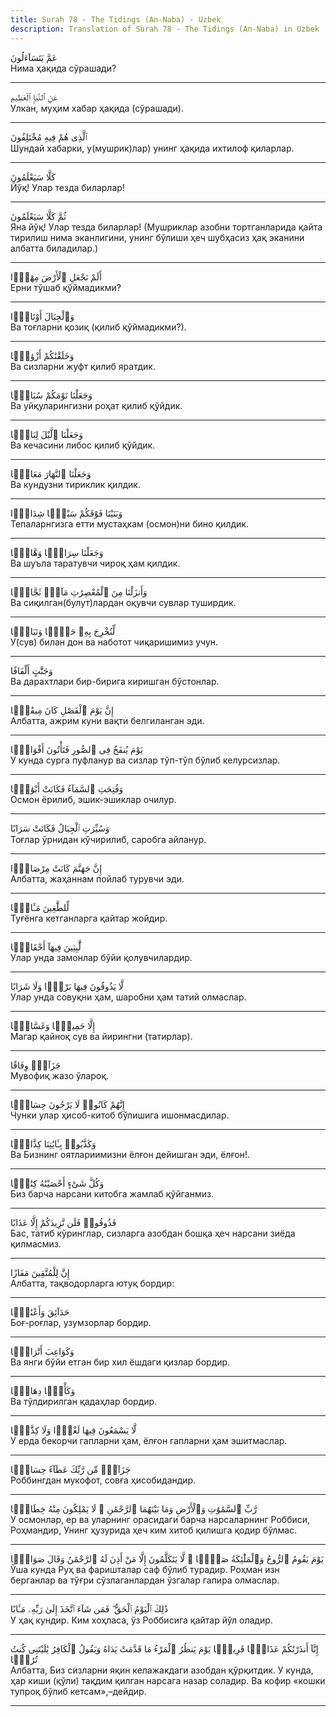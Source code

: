 ```yaml
---
title: Surah 78 - The Tidings (An-Naba) - Uzbek
description: Translation of Surah 78 - The Tidings (An-Naba) in Uzbek
---
```





<Aside type="quran" title="1">
عَمَّ يَتَسَآءَلُونَ
</Aside>

<Aside type="reference" title="1">
Нима ҳақида сўрашади?
</Aside>

---

<Aside type="quran" title="2">
عَنِ ٱلنَّبَإِ ٱلْعَظِيمِ
</Aside>

<Aside type="reference" title="2">
Улкан, муҳим хабар ҳақида (сўрашади).
</Aside>

---

<Aside type="quran" title="3">
ٱلَّذِى هُمْ فِيهِ مُخْتَلِفُونَ
</Aside>

<Aside type="reference" title="3">
Шундай хабарки, у(мушрик)лар) унинг ҳақида ихтилоф қиларлар.
</Aside>

---

<Aside type="quran" title="4">
كَلَّا سَيَعْلَمُونَ
</Aside>

<Aside type="reference" title="4">
Йўқ! Улар тезда биларлар!
</Aside>

---

<Aside type="quran" title="5">
ثُمَّ كَلَّا سَيَعْلَمُونَ
</Aside>

<Aside type="reference" title="5">
Яна йўқ! Улар тезда биларлар! (Мушриклар азобни тортганларида қайта тирилиш нима эканлигини, унинг бўлиши ҳеч шубҳасиз ҳақ эканини албатта биладилар.)
</Aside>

---

<Aside type="quran" title="6">
أَلَمْ نَجْعَلِ ٱلْأَرْضَ مِهَٰدًۭا
</Aside>

<Aside type="reference" title="6">
Ерни тўшаб қўймадикми?
</Aside>

---

<Aside type="quran" title="7">
وَٱلْجِبَالَ أَوْتَادًۭا
</Aside>

<Aside type="reference" title="7">
Ва тоғларни қозиқ (қилиб қўймадикми?).
</Aside>

---

<Aside type="quran" title="8">
وَخَلَقْنَٰكُمْ أَزْوَٰجًۭا
</Aside>

<Aside type="reference" title="8">
Ва сизларни жуфт қилиб яратдик.
</Aside>

---

<Aside type="quran" title="9">
وَجَعَلْنَا نَوْمَكُمْ سُبَاتًۭا
</Aside>

<Aside type="reference" title="9">
Ва уйқуларингизни роҳат қилиб қўйдик.
</Aside>

---

<Aside type="quran" title="10">
وَجَعَلْنَا ٱلَّيْلَ لِبَاسًۭا
</Aside>

<Aside type="reference" title="10">
Ва кечасини либос қилиб қўйдик.
</Aside>

---

<Aside type="quran" title="11">
وَجَعَلْنَا ٱلنَّهَارَ مَعَاشًۭا
</Aside>

<Aside type="reference" title="11">
Ва кундузни тириклик қилдик.
</Aside>

---

<Aside type="quran" title="12">
وَبَنَيْنَا فَوْقَكُمْ سَبْعًۭا شِدَادًۭا
</Aside>

<Aside type="reference" title="12">
Тепаларнгизга етти мустаҳкам (осмон)ни бино қилдик.
</Aside>

---

<Aside type="quran" title="13">
وَجَعَلْنَا سِرَاجًۭا وَهَّاجًۭا
</Aside>

<Aside type="reference" title="13">
Ва шуъла таратувчи чироқ ҳам қилдик.
</Aside>

---

<Aside type="quran" title="14">
وَأَنزَلْنَا مِنَ ٱلْمُعْصِرَٰتِ مَآءًۭ ثَجَّاجًۭا
</Aside>

<Aside type="reference" title="14">
Ва сиқилган(булут)лардан оқувчи сувлар туширдик.
</Aside>

---

<Aside type="quran" title="15">
لِّنُخْرِجَ بِهِۦ حَبًّۭا وَنَبَاتًۭا
</Aside>

<Aside type="reference" title="15">
У(сув) билан дон ва наботот чиқаришимиз учун.
</Aside>

---

<Aside type="quran" title="16">
وَجَنَّٰتٍ أَلْفَافًا
</Aside>

<Aside type="reference" title="16">
Ва дарахтлари бир-бирига киришган бўстонлар.
</Aside>

---

<Aside type="quran" title="17">
إِنَّ يَوْمَ ٱلْفَصْلِ كَانَ مِيقَٰتًۭا
</Aside>

<Aside type="reference" title="17">
Албатта, ажрим куни вақти белгиланган эди.
</Aside>

---

<Aside type="quran" title="18">
يَوْمَ يُنفَخُ فِى ٱلصُّورِ فَتَأْتُونَ أَفْوَاجًۭا
</Aside>

<Aside type="reference" title="18">
У кунда сурга пуфланур ва сизлар тўп-тўп бўлиб келурсизлар.
</Aside>

---

<Aside type="quran" title="19">
وَفُتِحَتِ ٱلسَّمَآءُ فَكَانَتْ أَبْوَٰبًۭا
</Aside>

<Aside type="reference" title="19">
Осмон ёрилиб, эшик-эшиклар очилур.
</Aside>

---

<Aside type="quran" title="20">
وَسُيِّرَتِ ٱلْجِبَالُ فَكَانَتْ سَرَابًا
</Aside>

<Aside type="reference" title="20">
Тоғлар ўрнидан кўчирилиб, саробга айланур.
</Aside>

---

<Aside type="quran" title="21">
إِنَّ جَهَنَّمَ كَانَتْ مِرْصَادًۭا
</Aside>

<Aside type="reference" title="21">
Албатта, жаҳаннам пойлаб турувчи эди.
</Aside>

---

<Aside type="quran" title="22">
لِّلطَّٰغِينَ مَـَٔابًۭا
</Aside>

<Aside type="reference" title="22">
Туғёнга кетганларга қайтар жойдир.
</Aside>

---

<Aside type="quran" title="23">
لَّٰبِثِينَ فِيهَآ أَحْقَابًۭا
</Aside>

<Aside type="reference" title="23">
Улар унда замонлар бўйи қолувчилардир.
</Aside>

---

<Aside type="quran" title="24">
لَّا يَذُوقُونَ فِيهَا بَرْدًۭا وَلَا شَرَابًا
</Aside>

<Aside type="reference" title="24">
Улар унда совуқни ҳам, шаробни ҳам татий олмаслар.
</Aside>

---

<Aside type="quran" title="25">
إِلَّا حَمِيمًۭا وَغَسَّاقًۭا
</Aside>

<Aside type="reference" title="25">
Магар қайноқ сув ва йирингни (татирлар).
</Aside>

---

<Aside type="quran" title="26">
جَزَآءًۭ وِفَاقًا
</Aside>

<Aside type="reference" title="26">
Мувофиқ жазо ўлароқ.
</Aside>

---

<Aside type="quran" title="27">
إِنَّهُمْ كَانُوا۟ لَا يَرْجُونَ حِسَابًۭا
</Aside>

<Aside type="reference" title="27">
Чунки улар ҳисоб-китоб бўлишига ишонмасдилар.
</Aside>

---

<Aside type="quran" title="28">
وَكَذَّبُوا۟ بِـَٔايَٰتِنَا كِذَّابًۭا
</Aside>

<Aside type="reference" title="28">
Ва Бизнинг оятлариимизни ёлғон дейишган эди, ёлғон!.
</Aside>

---

<Aside type="quran" title="29">
وَكُلَّ شَىْءٍ أَحْصَيْنَٰهُ كِتَٰبًۭا
</Aside>

<Aside type="reference" title="29">
Биз барча нарсани китобга жамлаб қўйганмиз.
</Aside>

---

<Aside type="quran" title="30">
فَذُوقُوا۟ فَلَن نَّزِيدَكُمْ إِلَّا عَذَابًا
</Aside>

<Aside type="reference" title="30">
Бас, татиб кўринглар, сизларга азобдан бошқа ҳеч нарсани зиёда қилмасмиз.
</Aside>

---

<Aside type="quran" title="31">
إِنَّ لِلْمُتَّقِينَ مَفَازًا
</Aside>

<Aside type="reference" title="31">
Албатта, тақводорларга ютуқ бордир:
</Aside>

---

<Aside type="quran" title="32">
حَدَآئِقَ وَأَعْنَٰبًۭا
</Aside>

<Aside type="reference" title="32">
Боғ-роғлар, узумзорлар бордир.
</Aside>

---

<Aside type="quran" title="33">
وَكَوَاعِبَ أَتْرَابًۭا
</Aside>

<Aside type="reference" title="33">
Ва янги бўйи етган бир хил ёшдаги қизлар бордир.
</Aside>

---

<Aside type="quran" title="34">
وَكَأْسًۭا دِهَاقًۭا
</Aside>

<Aside type="reference" title="34">
Ва тўлдирилган қадаҳлар бордир.
</Aside>

---

<Aside type="quran" title="35">
لَّا يَسْمَعُونَ فِيهَا لَغْوًۭا وَلَا كِذَّٰبًۭا
</Aside>

<Aside type="reference" title="35">
У ерда бекорчи гапларни ҳам, ёлғон гапларни ҳам эшитмаслар.
</Aside>

---

<Aside type="quran" title="36">
جَزَآءًۭ مِّن رَّبِّكَ عَطَآءً حِسَابًۭا
</Aside>

<Aside type="reference" title="36">
Роббингдан мукофот, совға ҳисобидандир.
</Aside>

---

<Aside type="quran" title="37">
رَّبِّ ٱلسَّمَٰوَٰتِ وَٱلْأَرْضِ وَمَا بَيْنَهُمَا ٱلرَّحْمَٰنِ ۖ لَا يَمْلِكُونَ مِنْهُ خِطَابًۭا
</Aside>

<Aside type="reference" title="37">
У осмонлар, ер ва уларнинг орасидаги барча нарсаларнинг Роббиси, Роҳмандир, Унинг ҳузурида ҳеч ким хитоб қилишга қодир бўлмас.
</Aside>

---

<Aside type="quran" title="38">
يَوْمَ يَقُومُ ٱلرُّوحُ وَٱلْمَلَٰٓئِكَةُ صَفًّۭا ۖ لَّا يَتَكَلَّمُونَ إِلَّا مَنْ أَذِنَ لَهُ ٱلرَّحْمَٰنُ وَقَالَ صَوَابًۭا
</Aside>

<Aside type="reference" title="38">
Ўша кунда Руҳ ва фаришталар саф бўлиб турадир. Роҳман изн берганлар ва тўғри сўзлаганлардан ўзгалар гапира олмаслар.
</Aside>

---

<Aside type="quran" title="39">
ذَٰلِكَ ٱلْيَوْمُ ٱلْحَقُّ ۖ فَمَن شَآءَ ٱتَّخَذَ إِلَىٰ رَبِّهِۦ مَـَٔابًا
</Aside>

<Aside type="reference" title="39">
У ҳақ кундир. Ким хоҳласа, ўз Роббисига қайтар йўл оладир.
</Aside>

---

<Aside type="quran" title="40">
إِنَّآ أَنذَرْنَٰكُمْ عَذَابًۭا قَرِيبًۭا يَوْمَ يَنظُرُ ٱلْمَرْءُ مَا قَدَّمَتْ يَدَاهُ وَيَقُولُ ٱلْكَافِرُ يَٰلَيْتَنِى كُنتُ تُرَٰبًۢا
</Aside>

<Aside type="reference" title="40">
Албатта, Биз сизларни яқин келажакдаги азобдан қўрқитдик. У кунда, ҳар киши (қўли) тақдим қилган нарсага назар соладир. Ва кофир «кошки тупроқ бўлиб кетсам»,–дейдир.
</Aside>

---

